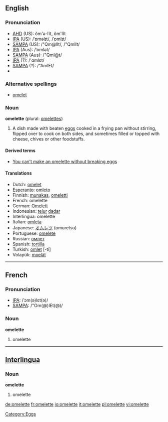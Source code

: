 ==English==

===Pronunciation===
*[[w:AHD|AHD]] (US): ŏm'ə-lĭt, ŏm'lĭt
*[[w:IPA|IPA]] (US): /ˈɒməlɪt/, /ˈɒmlɪt/
*[[w:SAMPA|SAMPA]] (US): /"Qm@lIt/, /"QmlIt/
*[[w:IPA|IPA]] (Aus): /ˈɒmlət/
*[[w:SAMPA|SAMPA]] (Aus): /"Qml@t/
*[[w:IPA|IPA]] (?): /'ɑmlεt/
*[[w:SAMPA|SAMPA]] (?): /"AmlEt/
*{{audio|en-uk-omelette.ogg|Audio (UK)}}

===Alternative spellings===
*[[omelet]] {{italbrac|chiefly US}}

===Noun===
'''omelette''' (plural: [[omelettes]])

# A dish made with beaten [[egg]]s cooked in a frying pan without stirring, flipped over to cook on both sides, and sometimes filled or topped with cheese, chives or other foodstuffs.

====Derived terms====
*[[You can't make an omelette without breaking eggs|You can’t make an omelette without breaking eggs]]

====Translations====
*Dutch: [[omelet]] {{f}}
*[[Esperanto]]: [[omleto]]
*Finnish: [[munakas]], [[omeletti]]
*French: omelette {{f}}
*German: [[Omelett]] {{n}}
*Indonesian: [[telur]] [[dadar]]
*Interlingua: omelette
*Italian: [[omleta]] {{f}}
*Japanese: [[オムレツ]] (omuretsu)
*Portuguese: [[omelete]]
*Russian: [[омлет]]
*Spanish: [[tortilla]] {{f}} <!--(Castillian) - is this here to tell us that "Spanish" means "Castilian", that "tortilla" only means "omelette" in Castile, that "tortilla" only means "omelette" in "Castilian" Spanish, that a "tortilla" is a "Castilian omelette", etc?-->
*Turkish: [[omlet]] [-ti]
*Volapük: [[moelät]]

----

==French==

===Pronunciation===
*[[w:IPA|IPA]]: /ˈɔm(ə)lεt(ə)/
*[[w:SAMPA|SAMPA]]: /"Om(@)lEt(@)/

===Noun===
'''omelette''' {{f}}

# omelette

----

==[[Interlingua]]==

===Noun===
'''omelette'''

# omelette

[[Category:Eggs]]

[[de:omelette]]
[[fr:omelette]]
[[io:omelette]]
[[it:omelette]]
[[pl:omelette]]
[[vi:omelette]]
